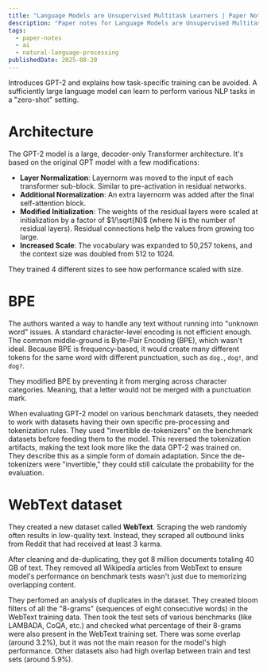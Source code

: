 ```yaml
---
title: "Language Models are Unsupervised Multitask Learners | Paper Notes"
description: "Paper notes for Language Models are Unsupervised Multitask Learners."
tags:
  - paper-notes
  - ai
  - natural-language-processing
publishedDate: 2025-08-20
---
```


Introduces GPT-2 and explains how task-specific training can be avoided.
A sufficiently large language model can learn to perform various NLP tasks in a "zero-shot" setting.

# Architecture

The GPT-2 model is a large, decoder-only Transformer architecture.
It's based on the original GPT model with a few modifications:
- **Layer Normalization**: Layernorm was moved to the input of each transformer sub-block.
Similar to pre-activation in residual networks.
- **Additional Normalization**: An extra layernorm was added after the final self-attention block.
- **Modified Initialization**: The weights of the residual layers were scaled at initialization by a factor of $1/\sqrt{N}$ (where N is the number of residual layers).
Residual connections help the values from growing too large.
- **Increased Scale**: The vocabulary was expanded to 50,257 tokens, and the context size was doubled from 512 to 1024.

They trained 4 different sizes to see how performance scaled with size.

# BPE

The authors wanted a way to handle any text without running into "unknown word" issues.
A standard character-level encoding is not efficient enough.
The common middle-ground is Byte-Pair Encoding (BPE), which wasn't ideal.
Because BPE is frequency-based, it would create many different tokens for the same word with different punctuation, such as `dog.`, `dog!`, and `dog?`.

They modified BPE by preventing it from merging across character categories.
Meaning, that a letter would not be merged with a punctuation mark.

When evaluating GPT-2 model on various benchmark datasets, they needed to work with datasets having their own specific pre-processing and tokenization rules.
They used "invertible de-tokenizers" on the benchmark datasets before feeding them to the model.
This reversed the tokenization artifacts, making the text look more like the data GPT-2 was trained on.
They describe this as a simple form of domain adaptation.
Since the de-tokenizers were "invertible," they could still calculate the probability for the evaluation.

# WebText dataset

They created a new dataset called **WebText**.
Scraping the web randomly often results in low-quality text.
Instead, they scraped all outbound links from Reddit that had received at least 3 karma.

After cleaning and de-duplicating, they got 8 million documents totaling 40 GB of text.
They removed all Wikipedia articles from WebText to ensure model's performance on benchmark tests wasn't just due to memorizing overlapping content.

They perfomed an analysis of duplicates in the dataset.
They created bloom filters of all the "8-grams" (sequences of eight consecutive words) in the WebText training data.
Then took the test sets of various benchmarks (like LAMBADA, CoQA, etc.) and checked what percentage of their 8-grams were also present in the WebText training set.
There was some overlap (around 3.2%), but it was not the main reason for the model's high performance.
Other datasets also had high overlap between train and test sets (around 5.9%).
